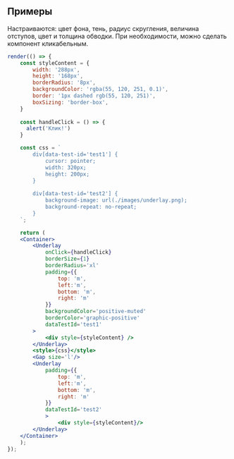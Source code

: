 ## Примеры

Настраиваются: цвет фона, тень, радиус скругления, величина отступов, цвет и толщина обводки. 
При необходимости, можно сделать компонент кликабельным.

```jsx live
render(() => {
    const styleContent = {
        width: '288px',
        height: '168px',
        borderRadius: '8px',
        backgroundColor: 'rgba(55, 120, 251, 0.1)',
        border: '1px dashed rgb(55, 120, 251)',
        boxSizing: 'border-box',
    }
    
    const handleClick = () => {
      alert('Клик!')
    } 

    const css = `
        div[data-test-id='test1'] {
            cursor: pointer;
            width: 320px;
            height: 200px;
        }
        
        div[data-test-id='test2'] {
            background-image: url(./images/underlay.png);
            background-repeat: no-repeat;            
        }
    `;

    return (
    <Container>
        <Underlay 
            onClick={handleClick}
            borderSize={1}
            borderRadius='xl'
            padding={{
                top: 'm',
                left:'m',
                bottom: 'm',
                right: 'm'
            }}
            backgroundColor='positive-muted'
            borderColor='graphic-positive'
            dataTestId='test1'
        >
            <div style={styleContent} />
        </Underlay>
        <style>{css}</style>
        <Gap size='l'/>
        <Underlay 
            padding={{
                top: 'm',
                left:'m',
                bottom: 'm',
                right: 'm'
            }}
            dataTestId='test2'
            >
                <div style={styleContent}/>
        </Underlay>
    </Container>
    );
});
```